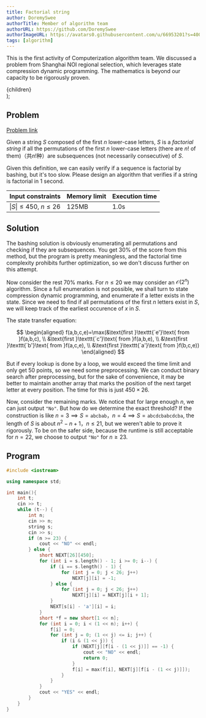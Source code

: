 ```yaml
---
title: Factorial string
author: DoremySwee
authorTitle: Member of algorithm team
authorURL: https://github.com/DoremySwee
authorImageURL: https://avatars0.githubusercontent.com/u/66953201?s=400&u=58b3bbef3de5713252ff2d597346a72432399daf&v=4
tags: [algorithm]
---
```



This is the first activity of Computerization algorithm team. We discussed a problem from Shanghai NOI regional selection, which leverages state compression dynamic programming. The mathematics is beyond our capacity to be rigorously proven.

<!--truncate-->

  <div
    style={{
      backgroundColor: color,
      borderRadius: '10px',
      color: '#fff',
      padding: '1em',
      marginBottom: '1em',
      marginTop: '1em',
    }}
  >
    {children}
  </div>
);

## Problem

<Question color="#1d85c2">
  <a href="https://www.luogu.com.cn/problem/P3989">Problem link</a>

Given a string $S$ composed of the first $n$ lower-case letters, $S$ is a _factorial string_ if all the permutations of the first $n$ lower-case letters (there are $n!$ of them)（共$n!$种）are subsequences (not necessarily consecutive) of $S$.

Given this definition, we can easily verify if a sequence is factorial by bashing, but it's too slow. Please design an algorithm that verifies if a string is factorial in 1 second.

| Input constraints         | Memory limit | Execution time |
| ------------------------- | ------------ | -------------- |
| $\|S\|\le 450$, $n\le 26$ | 125MB        | 1.0s           |

</Question>

## Solution

The bashing solution is obviously enumerating all permutations and checking if they are subsequences. You get 30% of the score from this method, but the program is pretty meaningless, and the factorial time complexity prohibits further optimization, so we don't discuss further on this attempt.

Now consider the rest 70% marks. For $n\le 20$ we may consider an $\mathcal{O}(2^n)$ algorithm. Since a full enumeration is not possible, we shall turn to state compression dynamic programming, and enumerate if a letter exists in the state. Since we need to find if all permutations of the first $n$ letters exist in $S$, we will keep track of the earliest occurence of $x$ in $S$.

The state transfer equation:

$$
  \begin{aligned}
    f(a,b,c,e)=\max(&\text{first }\texttt{`e'}\text{ from }f(a,b,c), \\
    &\text{first }\texttt{`c'}\text{ from }f(a,b,e), \\
    &\text{first }\texttt{`b'}\text{ from }f(a,c,e), \\
    &\text{first }\texttt{`a'}\text{ from }f(b,c,e))
  \end{aligned}
$$

But if every lookup is done by a loop, we would exceed the time limit and only get 50 points, so we need some preprocessing. We can conduct binary search after preprocessing, but for the sake of convenience, it may be better to maintain another array that marks the position of the next target letter at every position. The time for this is just $450\times 26$.

Now, consider the remaining marks. We notice that for large enough $n$, we can just output `"No"`. But how do we determine the exact threshold? If the construction is like $n=3\implies S=\mathtt{abcbab}$，$n=4\implies S=\mathtt{abcdcbabcdcba}$, the length of $S$ is about $n^2-n+1$，$n\le 21$, but we weren't able to prove it rigorously. To be on the safer side, because the runtime is still acceptable for $n=22$, we choose to output `"No"` for $n\ge 23$.

## Program

```cpp
#include <iostream>

using namespace std;

int main(){
    int t;
    cin >> t;
    while (t--) {
        int n;
        cin >> n;
        string s;
        cin >> s;
        if (n >= 23) {
            cout << "NO" << endl;
        } else {
            short NEXT[26][450];
            for (int i = s.length() - 1; i >= 0; i--) {
                if (i == s.length() - 1) {
                    for (int j = 0; j < 26; j++)
                        NEXT[j][i] = -1;
                } else {
                    for (int j = 0; j < 26; j++)
                        NEXT[j][i] = NEXT[j][i + 1];
                }
                NEXT[s[i] - 'a'][i] = i;
            }
            short *f = new short[1 << n];
            for (int i = 0; i < (1 << n); i++) {
                f[i] = 0;
                for (int j = 0; (1 << j) <= i; j++) {
                    if (i & (1 << j)) {
                        if (NEXT[j][f[i - (1 << j)]] == -1) {
                            cout << "NO" << endl;
                            return 0;
                        }
                        f[i] = max(f[i], NEXT[j][f[i - (1 << j)]]);
                    }
                }
            }
            cout << "YES" << endl;
        }
    }
}
```

